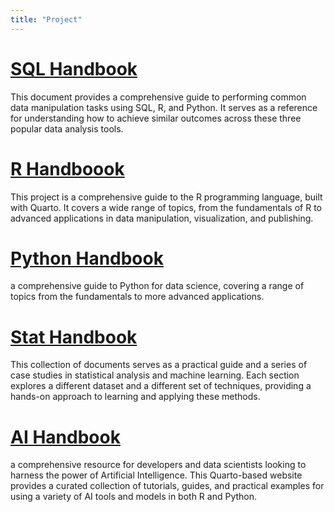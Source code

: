```yaml
---
title: "Project"
---
```




# [SQL Handbook](https://jcfly3000.github.io/into_sql/)

This document provides a comprehensive guide to performing common data manipulation tasks using SQL, R, and Python. It serves as a reference for understanding how to achieve similar outcomes across these three popular data analysis tools.


# [R Handboook](https://jcfly3000.github.io/Into-R/)

This project is a comprehensive guide to the R programming language, built with Quarto. It covers a wide range of topics, from the fundamentals of R to advanced applications in data manipulation, visualization, and publishing.

# [Python Handbook](https://jcfly3000.github.io/Into-Python/)

a comprehensive guide to Python for data science, covering a range of topics from the fundamentals to more advanced applications.

# [Stat Handbook](https://jcfly3000.github.io/into_stat/)

This collection of documents serves as a practical guide and a series of case studies in statistical analysis and machine learning. Each section explores a different dataset and a different set of techniques, providing a hands-on approach to learning and applying these methods.



# [AI Handbook](https://jcfly3000.github.io/into_AI/)

a comprehensive resource for developers and data scientists looking to harness the power of Artificial Intelligence. This Quarto-based website provides a curated collection of tutorials, guides, and practical examples for using a variety of AI tools and models in both R and Python.



